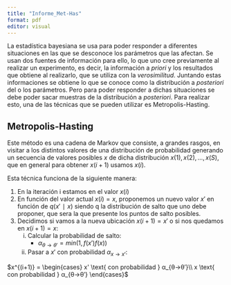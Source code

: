 ```yaml
---
title: "Informe_Met-Has"
format: pdf
editor: visual
---
```


La estadística bayesiana se usa para poder responder a diferentes situaciones en las que se desconoce los parámetros que las afectan. Se usan dos fuentes de información para ello, lo que uno cree previamente al realizar un experimento, es decir, la información a *priori* y los resultados que obtiene al realizarlo, que se utiliza con la *verosimilitud*. Juntando estas informaciones se obtiene lo que se conoce como la distribución a *posteriori* del o los parámetros. Pero para poder responder a dichas situaciones se debe poder sacar muestras de la distribución a *posteriori*. Para realizar esto, una de las técnicas que se pueden utilizar es Metropolis-Hasting.

## Metropolis-Hasting

Este método es una cadena de Markov que consiste, a grandes rasgos, en visitar a los distintos valores de una distribución de probabilidad generando un secuencia de valores posibles $x$ de dicha distribución $x(1),x(2),…,x(S)$, que en general para obtener $x(i+1)$ usamos $x(i)$.

Esta técnica funciona de la siguiente manera:

1.  En la iteración i estamos en el valor $x(i)$
2.  En función del valor actual $x(i)=x$, proponemos un nuevo valor $x′$ en función de $q(x′∣x)$ siendo q la distribución de salto que uno debe proponer, que sera la que presente los puntos de salto posibles.
3.  Decidimos si vamos a la nueva ubicación $x(i+1)=x′$ o si nos quedamos en $x(i+1)=x$:
    i.  Calcular la probabilidad de salto:
        -   $α_{θ→θ′} = min(1,f(x′)f(x))$
    ii. Pasar a $x′$ con probabilidad $α_{x→x′}$:

$x^{(i+1)} =
\begin{cases}
x' \text{ con probabilidad } α_{θ→θ′}\\
x \text{  con probabilidad } α_{θ→θ′}
\end{cases}$
